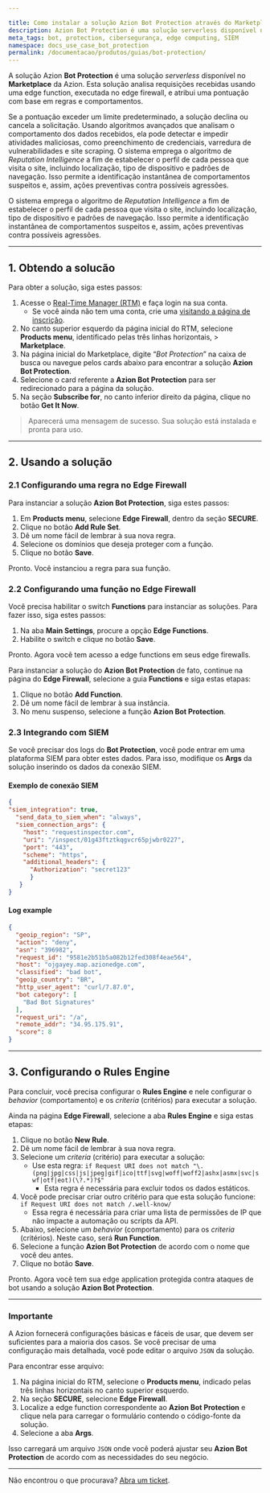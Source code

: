 ```yaml
---

title: Como instalar a solução Azion Bot Protection através do Marketplace da Azion
description: Azion Bot Protection é uma solução serverless disponível no Azion Marketplace que utiliza edge functions no Edge Firewall para analisar solicitações recebidas e atribuir uma pontuação com base em regras e comportamentos. Isso detecta e previne efetivamente atividades maliciosas, como preenchimento de credenciais, varreduras de vulnerabilidades e raspagem de sites.
meta_tags: bot, protection, cibersegurança, edge computing, SIEM
namespace: docs_use_case_bot_protection
permalink: /documentacao/produtos/guias/bot-protection/
---
```


A solução Azion **Bot Protection** é uma solução *serverless* disponível no **Marketplace** da Azion. Esta solução analisa requisições recebidas usando uma edge function, executada no edge firewall, e atribui uma pontuação com base em regras e comportamentos.

Se a pontuação exceder um limite predeterminado, a solução declina ou cancela a solicitação. Usando algoritmos avançados que analisam o comportamento dos dados recebidos, ela pode detectar e impedir atividades maliciosas, como preenchimento de credenciais, varredura de vulnerabilidades e site scraping. O sistema emprega o algoritmo de *Reputation Intelligence* a fim de estabelecer o perfil de cada pessoa que visita o site, incluindo localização, tipo de dispositivo e padrões de navegação. Isso permite a identificação instantânea de comportamentos suspeitos e, assim, ações preventivas contra possíveis agressões.

O sistema emprega o algoritmo de *Reputation Intelligence* a fim de estabelecer o perfil de cada pessoa que visita o site, incluindo localização, tipo de dispositivo e padrões de navegação. Isso permite a identificação instantânea de comportamentos suspeitos e, assim, ações preventivas contra possíveis agressões.

---

## 1. Obtendo a solucão

Para obter a solução, siga estes passos:

1. Acesse o [Real-Time Manager (RTM)](https://manager.azion.com/) e faça login na sua conta.
   - Se você ainda não tem uma conta, crie uma [visitando a página de inscrição](https://sso.azion.com/).
2. No canto superior esquerdo da página inicial do RTM, selecione **Products menu**, identificado pelas três linhas horizontais, > **Marketplace**.
3. Na página inicial do Marketplace, digite “*Bot Protection*” na caixa de busca ou navegue pelos cards abaixo para encontrar a solução **Azion Bot Protection**.
4. Selecione o card referente a **Azion Bot Protection** para ser redirecionado para a página da solução.
5. Na seção **Subscribe for**, no canto inferior direito da página, clique no botão **Get It Now**.

> Aparecerá uma mensagem de sucesso. Sua solução está instalada e pronta para uso.

---

## 2. Usando a solução 

### 2.1 Configurando uma regra no Edge Firewall

Para instanciar a solução **Azion Bot Protection**, siga estes passos:

1. Em **Products menu**, selecione **Edge Firewall**, dentro da seção **SECURE**.
2. Clique no botão **Add Rule Set**.
3. Dê um nome fácil de lembrar à sua nova regra.
4. Selecione os domínios que deseja proteger com a função.
5. Clique no botão **Save**.

Pronto. Você instanciou a regra para sua função.

### 2.2 Configurando uma função no Edge Firewall

Você precisa habilitar o switch **Functions** para instanciar as soluções. Para fazer isso, siga estes passos:

1. Na aba **Main Settings**, procure a opção **Edge Functions**.
2. Habilite o switch e clique no botão **Save**.

Pronto. Agora você tem acesso a edge functions em seus edge firewalls.

Para instanciar a solução do **Azion Bot Protection** de fato, continue na página do **Edge Firewall**, selecione a guia **Functions** e siga estas etapas:

1. Clique no botão **Add⁠ Function**.
2. Dê um nome fácil de lembrar à sua instância.
3. No menu suspenso, selecione a função **Azion Bot Protection**.

### 2.3 Integrando com SIEM

Se você precisar dos logs do **Bot Protection**, você pode entrar em uma plataforma SIEM para obter estes dados. Para isso, modifique os **Args** da solução inserindo os dados da conexão SIEM.

#### Exemplo de conexão SIEM

```json
{
"siem_integration": true,
  "send_data_to_siem_when": "always",
  "siem_connection_args": {
    "host": "requestinspector.com",
    "uri": "/inspect/01g43ftztkqgvcr65pjwbr0227",
    "port": "443",
    "scheme": "https",
    "additional_headers": {
      "Authorization": "secret123"
      }
   }
}
```

#### Log example

```json
{
  "geoip_region": "SP",
  "action": "deny",
  "asn": "396982",
  "request_id": "9581e2b51b5a082b12fed308f4eae564",
  "host": "ojgayey.map.azionedge.com",
  "classified": "bad bot",
  "geoip_country": "BR",
  "http_user_agent": "curl/7.87.0",
  "bot category": [
    "Bad Bot Signatures"
  ],
  "request_uri": "/a",
  "remote_addr": "34.95.175.91",
  "score": 8
}
```

---

## 3. Configurando o Rules Engine

Para concluir, você precisa configurar o **Rules Engine** e nele configurar o *behavior* (comportamento) e os *criteria* (critérios) para executar a solução.

Ainda na página **Edge Firewall**, selecione a aba **Rules Engine** e siga estas etapas:

1. Clique no botão **New Rule**.
2. Dê um nome fácil de lembrar à sua nova regra.
3. Selecione um *criteria* (critério) para executar a solução:
   - Use esta regra: `if Request URI does not match "\.(png|jpg|css|js|jpeg|gif|ico|ttf|svg|woff|woff2|ashx|asmx|svc|swf|otf|eot)(\?.*)?$"`
      - Esta regra é necessária para excluir todos os dados estáticos.
4. Você pode precisar criar outro critério para que esta solução funcione: `if Request URI does not match /.well-know/`
   - Essa regra é necessária para criar uma lista de permissões de IP que não impacte a automação ou scripts da API.
5. Abaixo, selecione um *behavior* (comportamento) para os *criteria* (critérios). Neste caso, será **Run Function**.
6. Selecione a função **Azion Bot Protection** de acordo com o nome que você deu antes.
7. Clique no botão **Save**.

Pronto. Agora você tem sua edge application protegida contra ataques de bot usando a solução **Azion Bot Protection**.

---

### Importante

A Azion fornecerá configurações básicas e fáceis de usar, que devem ser suficientes para a maioria dos casos. Se você precisar de uma configuração mais detalhada, você pode editar o arquivo `JSON` da solução.

Para encontrar esse arquivo:

1. Na página inicial do RTM, selecione o **Products menu**, indicado pelas três linhas horizontais no canto superior esquerdo.
2. Na seção **SECURE**, selecione **Edge Firewall**. 
3. Localize a edge function correspondente ao **Azion Bot Protection** e clique nela para carregar o formulário contendo o código-fonte da solução.
4. Selecione a aba **Args**.

Isso carregará um arquivo `JSON` onde você poderá ajustar seu **Azion Bot Protection** de acordo com as necessidades do seu negócio.

---

Não encontrou o que procurava? [Abra um ticket](https://tickets.azion.com/).
